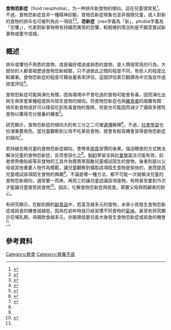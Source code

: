 '''食物恐新症'''（food neophobia），为一种排斥新食物的傾向。這在兒童很常見<ref name="pmid218726992">{{cite journal|title=Associations of Infant Feeding Practices and Picky Eating Behaviors of Preschool Children|first1=Jae Eun|last2=Kim|first2=Juhee|date=September 2011|journal=Journal of the American Dietetic Association|issue=9|doi=10.1016/j.jada.2011.06.410|volume=111|pages=1363–1368|pmid=21872699|last3=Mathai|first3=Rose Ann|last4=STRONG Kids Research|first4=Team.|last1=Shim}}</ref>。不過，食物恐新症並非一種精神診斷。食物恐新症現象也並非侷限兒童，成人對新的食物的排斥也可被列為此一項目<ref>{{Cite book|title=來台旅客食物恐新症對餐飲選擇意願、餐飲體驗評價與可回憶性之相關性研究─以餐飲熟悉度為干擾變項|last=池|first=玨|publisher=臺灣師範大學人類發展與家庭學系學位論文|year=2010|isbn=|location=台北|pages=|url=https://hdl.handle.net/11296/js78sr}}</ref><ref>{{Cite book|title=臺灣消費者食物恐新症對健康食品購買意願之影響|last=黃|first=孝淳|publisher=政治大學企業管理研究所碩士論文|year=2019|isbn=|location=|pages=|url=https://hdl.handle.net/11296/4w93pw}}</ref>。'''恐新症'''（neo字義為「新」、phobia字義為「恐懼」），代表對新事物帶有持續而異常的恐懼，較輕微的情況則是不願意嘗試新事物或墨守成規。

==概述==
排斥或懼怕不熟悉的食物，或是偏好嚐過或熟悉的食物，是人類很常見的行為。大部份的人都曾經歷過食物恐新經驗，只不過彼此之間的程度不同，有些人的程度比較嚴重。食物恐新症的程度可藉由量表來評估，這個評估表已翻譯為中文版並作過效度評估<ref>{{Cite journal|title=The food neophobia scale (FNS): Exploration and confirmation of factor structure in a healthy Chinese sample|url=http://www.sciencedirect.com/science/article/pii/S0950329319304227|last=Zhao|first=Jiu-bo|last2=Gao|first2=Zhi-bing|date=2020-01-01|journal=Food Quality and Preference|doi=10.1016/j.foodqual.2019.103791|volume=79|pages=103791|language=en|issn=0950-3293|last3=Li|first3=Ya-xian|last4=Wang|first4=Yi-le|last5=Zhang|first5=Xiao-yuan|last6=Zou|first6=Lai-quan|access-date=2020-07-17|archive-date=2020-07-17|archive-url=https://web.archive.org/web/20200717114214/https://www.sciencedirect.com/science/article/pii/S0950329319304227|dead-url=no}}</ref>。

食物恐新症可能與演化有關，因為環境中不曾吃過的食物可能會有毒，因而演化出與生俱來會某種程度排斥陌生食物的傾向。但食物恐新症也與[[雜食動物|雜食者]]的兩難有關：排斥新食物或許可以降低吃到有毒食物的風險，但是也可能因而減少了攝取多樣性食物以獲得充分營養的機會<ref name="Dovey2">{{cite book|last=Dovey|first=Terence M.|title=Eating Behaviour|url=https://archive.org/details/eatingbehaviour00dove_991|year=2010|publisher=Open University Press|location=England|pages=[https://archive.org/details/eatingbehaviour00dove_991/page/n60 47], 48, 55}}</ref>。

研究顯示，食物恐新症的傾向大約有三分之二可被[[遺傳|遺傳]]解釋<ref name="Alley2">{{cite book|vauthors=Alley TR, Potter KA|title=Handbook of Behavior, Food and Nutrition|url=https://archive.org/details/handbookbehavior00pree|year=2011|publisher=Springer|pages=[https://archive.org/details/handbookbehavior00pree/page/707 707]–724|chapter=Food Neophobia and Sensation Seeking}}</ref>。不過，[[社会学习理论|社會學習]]也扮演重要角色。當兒童觀察到父母不吃某些食物，就會有較高機會習得食物恐新症的傾向<ref name="Moyer2">{{cite news|url=http://www.slate.com/articles/double_x/the_kids/2012/12/picky_eater_kids_their_eating_habits_might_be_your_fault_but_they_ll_survive.html|title=Picky eater kids: Their eating habits might be your fault, but they'll survive.|last=Moyer|first=Melinda Wenner|date=2012-12-19|work=[[Slate_(magazine)|Slate]]|author=|publisher=|accessdate=|language=|format=|archive-date=2012-12-21|archive-url=https://web.archive.org/web/20121221195224/http://www.slate.com/articles/double_x/the_kids/2012/12/picky_eater_kids_their_eating_habits_might_be_your_fault_but_they_ll_survive.html|dead-url=no}}</ref>。

若持續忽略兒童的食物恐新症傾向，會帶來[[挑食|挑食]]習慣的後果。強迫餵食的方式無法解決兒童的食物恐新症，反而會惡化之<ref name="Moyer2" />。[[古典制約|制約]]學習法與[[社会学习理论|社會學習]]法可能有效，前者使用像貼紙等非食物的工具作為獎賞來鼓勵兒童嚐試陌生的食物，後者則是以父母或其他重要人物作為模範，讓兒童觀察到攝取該項陌生食物是愉快的，進而提高兒童嚐試該項陌生食物的興趣<ref name="Moyer2" />。不論是哪一種方法，都不可能一次就解決兒童的食物恐新傾向，通常要一而再、再而三的讓兒童認識該項食物，有時甚至要到15次才能讓兒童接受該食物<ref name="Logue2">{{cite book|last=Logue|first=A.W.|title=The Psychology of Eating and Drinking|url=https://archive.org/details/psychologyeating00logu|year=2004|publisher=Brunner-Routledge|location=New York|pages=[https://archive.org/details/psychologyeating00logu/page/n104 90]}}</ref>。因此，化解食物恐新症與挑食，需要父母與照顧者的耐心。

有研究顯示，在斷奶期的[[副食品|副食品]]中，若富含越多元的食物，未來小孩發生食物恐新症或挑食的機會就越低，因為在幼年時就已經習慣不同食物的[[氣味|氣味]]。甚至有研究顯示在哺乳期，母親飲食越多元，亦能降低嬰兒長大後發生食物恐新症或挑食的機會<ref name="Dovey2" />。

== 參考資料 ==
<references group=""></references>

[[Category:飲食|Category:飲食]]
[[Category:營養不良|Category:營養不良]]